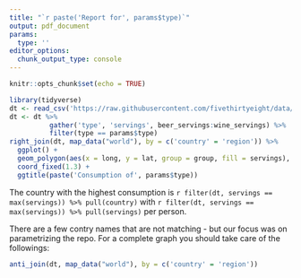 ```yaml
---
title: "`r paste('Report for', params$type)`"
output: pdf_document
params:
  type: ''
editor_options: 
  chunk_output_type: console
---
```


```r
knitr::opts_chunk$set(echo = TRUE)
```

```r
library(tidyverse)
dt <- read_csv('https://raw.githubusercontent.com/fivethirtyeight/data/master/alcohol-consumption/drinks.csv')
dt <- dt %>% 
          gather('type', 'servings', beer_servings:wine_servings) %>% 
          filter(type == params$type)
right_join(dt, map_data("world"), by = c('country' = 'region')) %>% 
  ggplot() + 
  geom_polygon(aes(x = long, y = lat, group = group, fill = servings), color = "white") + 
  coord_fixed(1.3) +
  ggtitle(paste('Consumption of', params$type))

```

The country with the highest consumption is `r filter(dt, servings == max(servings)) %>% pull(country)` with `r filter(dt, servings == max(servings)) %>% pull(servings)` per person.

There are a few contry names that are not matching - but our focus was on parametrizing the repo. For a complete graph you should take care of the followings:

```r
anti_join(dt, map_data("world"), by = c('country' = 'region')) 
```


